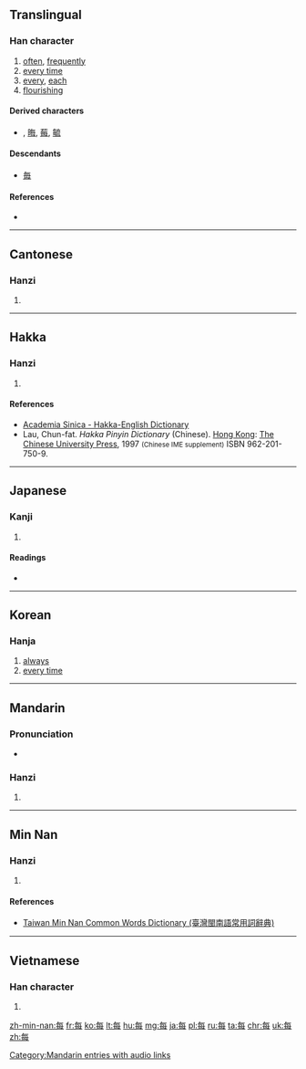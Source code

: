 {{also|毎|毎#Derived characters}}
==Translingual==

===Han character===
{{Han char|rn=80|rad=毋|as=03|sn=7|four=8050<sub>7</sub>|canj=人田卜戈 (OWYI)|ids=⿱[[𠂉]][[母]]}}

# [[often]], [[frequently]]
# [[every time]]
# [[every]], [[each]]
# [[flourishing]]

====Derived characters====
* {{term|海|sc=Hani}} {{qualifier|in Chinese form}}, [[晦]], [[莓]], [[毓]]

====Descendants====
* [[毎]]

====References====
* {{Han ref|kx=0589.020|dkj=16725|dj=0981.030|hdz=42381.020|uh=6BCF|ud=27599|bh=A843|bd=43075}}

----

==Cantonese==

===Hanzi===
{{yue-hanzi|jyut=[[mui5]]|y=mui5}}

# {{defn|lang=yue|sort=毋03}}

----

==Hakka==

===Hanzi===
{{hak-hanzi|poj=[[mui]] (mui<sup>1</sup>), [[mi]] (mi<sup>1</sup>), [[múi]] (mui<sup>2</sup>)|gd=|hpy=mui1, mi1, mui3}}

# {{defn|lang=hak|sort=毋03}}

====References====
*[http://minhakka.ling.sinica.edu.tw/bkg/hakyin/search.php?DETAIL=1&LIMIT=id=25194&dbname=su_tian_1&graph=2 Academia Sinica - Hakka-English Dictionary]
*Lau, Chun-fat. ''Hakka Pinyin Dictionary'' (Chinese). [[Hong Kong]]: [[w:Chinese University of Hong Kong|The Chinese University Press]], 1997 <small>(Chinese IME supplement)</small> ISBN 962-201-750-9.

----

==Japanese==

===Kanji===
{{ja-kanji|grade=|rs=毋03}}

# {{defn|lang=ja|sort=毋03}}

====Readings====
* {{ja-readings|on=[[まい]] (mai), [[ばい]] (bai)|kun=[[つね]] (tsune)}}

----

==Korean==

===Hanja===
{{ko-hanja|hangeul=매|eumhun=|rv=mae|mr=mae|y=may}}

# [[always]]
# [[every time]]

----

==Mandarin==

===Pronunciation===
* {{audio|zh-měi.ogg|audio|lang=cmn}}

===Hanzi===
{{cmn-hanzi|pin=[[měi]] ([[mei3]])|wg=mei<sup>3</sup>}}

# {{defn|lang=cmn|sort=毋03}}

[[Category:Mandarin entries with audio links]]

----

==Min Nan==

===Hanzi===
{{nan-hanzi|tlpa=muí (mui<sup>2</sup>)}}

# {{defn|lang=nan|sort=毋03}}

====References====
*[http://twblg.dict.edu.tw/holodict_new/result_detail.jsp?n_no=3290&curpage=1&sample=%E6%AF%8F&radiobutton=1&querytarget=1&limit=20&pagenum=1&rowcount=3 Taiwan Min Nan Common Words Dictionary (臺灣閩南語常用詞辭典)]

----

==Vietnamese==

===Han character===
{{vi-hantu|mọi, mỗi|rs=毋03}}

# {{defn|lang=vi|sort=毋03}}

[[zh-min-nan:每]]
[[fr:每]]
[[ko:每]]
[[lt:每]]
[[hu:每]]
[[mg:每]]
[[ja:每]]
[[pl:每]]
[[ru:每]]
[[ta:每]]
[[chr:每]]
[[uk:每]]
[[zh:每]]
